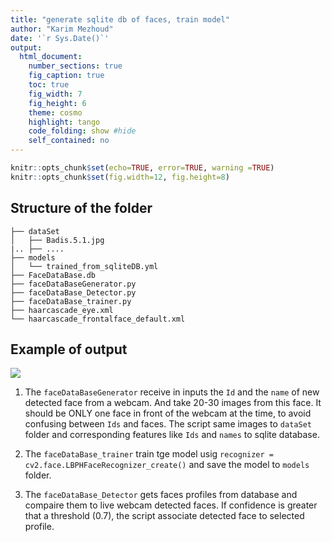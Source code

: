 ```yaml
---
title: "generate sqlite db of faces, train model"
author: "Karim Mezhoud"
date: '`r Sys.Date()`'
output:
  html_document:
    number_sections: true
    fig_caption: true
    toc: true
    fig_width: 7
    fig_height: 6
    theme: cosmo
    highlight: tango
    code_folding: show #hide
    self_contained: no
---
```



```r
knitr::opts_chunk$set(echo=TRUE, error=TRUE, warning =TRUE)
knitr::opts_chunk$set(fig.width=12, fig.height=8) 
```

## Structure of the folder

```
├── dataSet
│   ├── Badis.5.1.jpg
|.. ├── ....
├── models
│   └── trained_from_sqliteDB.yml
├── FaceDataBase.db
├── faceDataBaseGenerator.py
├── faceDataBase_Detector.py
├── faceDataBase_trainer.py
├── haarcascade_eye.xml
└── haarcascade_frontalface_default.xml
```

## Example of output

![](sqlite_Detector.png)


1. The `faceDataBaseGenerator` receive in inputs the `Id` and the `name` of new detected face from a webcam. And take 20-30 images from this face. It should be ONLY one face in front of the webcam at the time, to avoid confusing between `Ids` and faces. The script same images to `dataSet` folder and corresponding features like `Ids` and `names`  to sqlite database.

2. The `faceDataBase_trainer` train tge model usig `recognizer = cv2.face.LBPHFaceRecognizer_create()` and save the model to `models` folder.

3. The `faceDataBase_Detector` gets faces profiles from database and compaire them to live webcam detected faces. If confidence is greater that a threshold (0.7), the script associate detected face to selected profile.